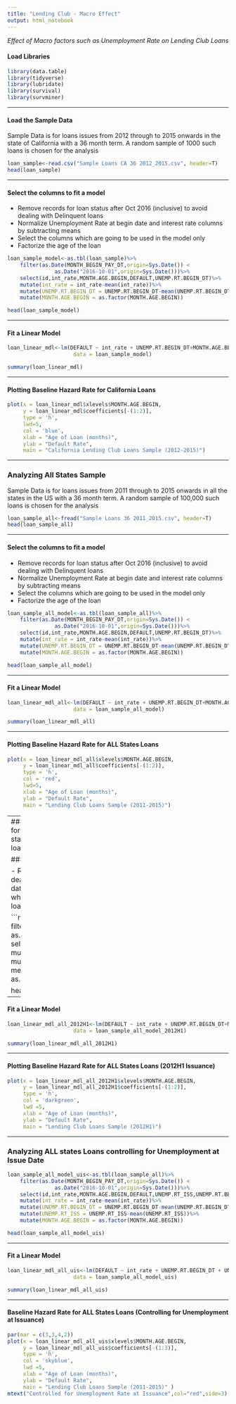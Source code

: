 ```yaml
---
title: "Lending Club - Macro Effect"
output: html_notebook
---
```

 _Effect of Macro factors such as Unemployment Rate on Lending Club Loans_

#### Load Libraries
```r
library(data.table)
library(tidyverse)
library(lubridate)
library(survival)
library(survminer)
```

---

#### Load the Sample Data
Sample Data is for loans issues from 2012 through to 2015 onwards in the state of California with a 36 month term. A random sample of 1000 such loans is chosen for the analysis
```r
loan_sample<-read.csv("Sample Loans CA 36 2012_2015.csv", header=T)
head(loan_sample)
```

---

#### Select the columns to fit a model

- Remove records for loan status after Oct 2016 (inclusive) to avoid dealing with Delinquent loans
- Normalize Unemployment Rate at begin date and interest rate columns by subtracting means
- Select the columns which are going to be used in the model only
- Factorize the age of the loan

```r
loan_sample_model<-as.tbl(loan_sample)%>%
    filter(as.Date(MONTH_BEGIN_PAY_DT,origin=Sys.Date()) < 
               as.Date("2016-10-01",origin=Sys.Date()))%>%
    select(id,int_rate,MONTH.AGE.BEGIN,DEFAULT,UNEMP.RT.BEGIN_DT)%>%
    mutate(int_rate = int_rate-mean(int_rate))%>%
    mutate(UNEMP.RT.BEGIN_DT = UNEMP.RT.BEGIN_DT-mean(UNEMP.RT.BEGIN_DT))%>%
    mutate(MONTH.AGE.BEGIN = as.factor(MONTH.AGE.BEGIN))

head(loan_sample_model)
```

---

#### Fit a Linear Model
```r
loan_linear_mdl<-lm(DEFAULT ~ int_rate + UNEMP.RT.BEGIN_DT+MONTH.AGE.BEGIN - 1,
                     data = loan_sample_model)

summary(loan_linear_mdl)

```

---

#### Plotting Baseline Hazard Rate for California Loans
```r
plot(x = loan_linear_mdl$xlevels$MONTH.AGE.BEGIN,
     y = loan_linear_mdl$coefficients[-(1:2)],
     type = 'h',
     lwd=5,
     col = 'blue',
     xlab = "Age of Loan (months)",
     ylab = "Default Rate",
     main = "California Lending Club Loans Sample (2012-2015)")
```

---

### Analyzing All States Sample
Sample Data is for loans issues from 2011 through to 2015 onwards in all the states in the US with a 36 month term. A random sample of 100,000 such loans is chosen for the analysis
```r
loan_sample_all<-fread("Sample Loans 36 2011_2015.csv", header=T)
head(loan_sample_all)
```

---

#### Select the columns to fit a model

- Remove records for loan status after Oct 2016 (inclusive) to avoid dealing with Delinquent loans
- Normalize Unemployment Rate at begin date and interest rate columns by subtracting means
- Select the columns which are going to be used in the model only
- Factorize the age of the loan

```r
loan_sample_all_model<-as.tbl(loan_sample_all)%>%
    filter(as.Date(MONTH_BEGIN_PAY_DT,origin=Sys.Date()) < 
               as.Date("2016-10-01",origin=Sys.Date()))%>%
    select(id,int_rate,MONTH.AGE.BEGIN,DEFAULT,UNEMP.RT.BEGIN_DT)%>%
    mutate(int_rate = int_rate-mean(int_rate))%>%
    mutate(UNEMP.RT.BEGIN_DT = UNEMP.RT.BEGIN_DT-mean(UNEMP.RT.BEGIN_DT))%>%
    mutate(MONTH.AGE.BEGIN = as.factor(MONTH.AGE.BEGIN))

head(loan_sample_all_model)
```

---

#### Fit a Linear Model
```r
loan_linear_mdl_all<-lm(DEFAULT ~ int_rate + UNEMP.RT.BEGIN_DT+MONTH.AGE.BEGIN - 1,
                     data = loan_sample_all_model)

summary(loan_linear_mdl_all)

```


---

#### Plotting Baseline Hazard Rate for ALL States Loans
```r
plot(x = loan_linear_mdl_all$xlevels$MONTH.AGE.BEGIN,
     y = loan_linear_mdl_all$coefficients[-(1:2)],
     type = 'h',
     col = 'red',
     lwd=5,
     xlab = "Age of Loan (months)",
     ylab = "Default Rate",
     main = "Lending Club Loans Sample (2011-2015)")
```


---
### Analyzing All States Sample for loans issued in 2012H1
Sample Data is for loans issues from 1-Jan-2012 through to 30-Jun-2012, in all the states in the US with a 36 month term. A random sample of 10,000 such loans is chosen for the analysis
```r
loan_sample_all_2012H1<-fread("Sample Loans 36 2012H1.csv", header=T)
head(loan_sample_all_2012H1)
```

### Fitting the model on loans issued in H1 2012

- Remove records for loan status after Oct 2016 (inclusive) to avoid dealing with Delinquent loans
- Normalize Unemployment Rate at begin date and interest rate columns by subtracting means
- Select the columns which are going to be used in the model only
- Factorize the age of the loan

```r
loan_sample_all_model_2012H1<-as.tbl(loan_sample_all_2012H1)%>%
    filter(as.Date(MONTH_BEGIN_PAY_DT,origin=Sys.Date()) < 
               as.Date("2016-10-01",origin=Sys.Date()))%>%
    select(id,int_rate,MONTH.AGE.BEGIN,DEFAULT,UNEMP.RT.BEGIN_DT)%>%
    mutate(int_rate = int_rate-mean(int_rate))%>%
    mutate(UNEMP.RT.BEGIN_DT = UNEMP.RT.BEGIN_DT-mean(UNEMP.RT.BEGIN_DT))%>%
    mutate(MONTH.AGE.BEGIN = as.factor(MONTH.AGE.BEGIN))

head(loan_sample_all_model_2012H1)
```

---

#### Fit a Linear Model
```r
loan_linear_mdl_all_2012H1<-lm(DEFAULT ~ int_rate + UNEMP.RT.BEGIN_DT+MONTH.AGE.BEGIN - 1,
                     data = loan_sample_all_model_2012H1)

summary(loan_linear_mdl_all_2012H1)

```

---

#### Plotting Baseline Hazard Rate for ALL States Loans (2012H1 Issuance)
```r
plot(x = loan_linear_mdl_all_2012H1$xlevels$MONTH.AGE.BEGIN,
     y = loan_linear_mdl_all_2012H1$coefficients[-(1:2)],
     type = 'h',
     col = 'darkgreen',
     lwd =5,
     xlab = "Age of Loan (months)",
     ylab = "Default Rate",
     main = "Lending Club Loans Sample (2012H1)")
```

---

### Analyzing ALL states Loans controlling for Unemployment at Issue Date

```r
loan_sample_all_model_uis<-as.tbl(loan_sample_all)%>%
    filter(as.Date(MONTH_BEGIN_PAY_DT,origin=Sys.Date()) < 
               as.Date("2016-10-01",origin=Sys.Date()))%>%
    select(id,int_rate,MONTH.AGE.BEGIN,DEFAULT,UNEMP.RT_ISS,UNEMP.RT.BEGIN_DT)%>%
    mutate(int_rate = int_rate-mean(int_rate))%>%
    mutate(UNEMP.RT.BEGIN_DT = UNEMP.RT.BEGIN_DT-mean(UNEMP.RT.BEGIN_DT))%>%
    mutate(UNEMP.RT_ISS = UNEMP.RT_ISS-mean(UNEMP.RT_ISS))%>%
    mutate(MONTH.AGE.BEGIN = as.factor(MONTH.AGE.BEGIN))

head(loan_sample_all_model_uis)
```

---

#### Fit a Linear Model
```r
loan_linear_mdl_all_uis<-lm(DEFAULT ~ int_rate + UNEMP.RT.BEGIN_DT + UNEMP.RT_ISS + MONTH.AGE.BEGIN - 1,
                     data = loan_sample_all_model_uis)

summary(loan_linear_mdl_all_uis)

```


---

#### Baseline Hazard Rate for ALL States Loans (Controlling for Unemployment at Issuance)
```r
par(mar = c(3,3,4,2))
plot(x = loan_linear_mdl_all_uis$xlevels$MONTH.AGE.BEGIN,
     y = loan_linear_mdl_all_uis$coefficients[-(1:3)],
     type = 'h',
     col = 'skyblue',
     lwd =5,
     xlab = "Age of Loan (months)",
     ylab = "Default Rate",
     main = "Lending Club Loans Sample (2011-2015)" )
mtext("Controlled for Unemployment Rate at Issuance",col="red",side=3)
```